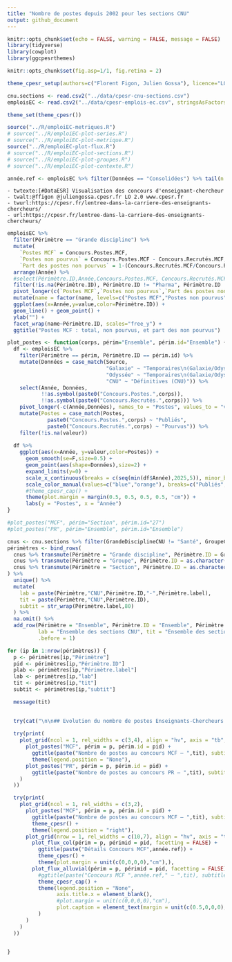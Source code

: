 ```yaml
---
title: "Nombre de postes depuis 2002 pour les sections CNU"
output: github_document
---
```


```r
knitr::opts_chunk$set(echo = FALSE, warning = FALSE, message = FALSE)
library(tidyverse)
library(cowplot)
library(ggcpesrthemes)

knitr::opts_chunk$set(fig.asp=1/1, fig.retina = 2)

theme_cpesr_setup(authors=c("Florent Figon, Julien Gossa"), licence="LO 2.0", source = "DGRH A1-1 — https://github.com/cpesr/emploiESR/")

cnu.sections <- read.csv2("../data/cpesr-cnu-sections.csv")
emploisEC <- read.csv2("../data/cpesr-emplois-ec.csv", stringsAsFactors = TRUE) 

theme_set(theme_cpesr())

source("../R/emploiEC-metriques.R")
# source("../R/emploiEC-plot-series.R")
# source("../R/emploiEC-plot-metrique.R")
source("../R/emploiEC-plot-flux.R")
# source("../R/emploiEC-plot-sections.R")
# source("../R/emploiEC-plot-groupes.R")
# source("../R/emploiEC-plot-contexte.R")

année.ref <- emploisEC %>% filter(Données == "Consolidées") %>% tail(n = 1) %>% pull(Année)

```

```
- twtexte:[#DataESR] Visualisation des concours d'enseignant-chercheur
- twalt:@ffigon @juliengossa.cpesr.fr LO 2.0 www.cpesr.fr
- twurl:https://cpesr.fr/lentree-dans-la-carriere-des-enseignants-chercheurs/
- url:https://cpesr.fr/lentree-dans-la-carriere-des-enseignants-chercheurs/
```


```r
emploisEC %>% 
  filter(Périmètre == "Grande discipline") %>% 
  mutate(
    `Postes MCF` = Concours.Postes.MCF,
    `Postes non pourvus` = Concours.Postes.MCF - Concours.Recrutés.MCF,
    `Part des postes non pourvus` = 1-(Concours.Recrutés.MCF/Concours.Postes.MCF)) %>% 
  arrange(Année) %>%
  #select(Périmètre.ID,Année,Concours.Postes.MCF, Concours.Recrutés.MCF, pnp, tpnp) %>% 
  filter(!is.na(Périmètre.ID), Périmètre.ID != "Pharma", Périmètre.ID != "Santé") %>%
  pivot_longer(c(`Postes MCF`,`Postes non pourvus`,`Part des postes non pourvus`)) %>%
  mutate(name = factor(name, levels=c("Postes MCF","Postes non pourvus","Part des postes non pourvus"))) %>%
  ggplot(aes(x=Année,y=value,color=Périmètre.ID)) + 
  geom_line() + geom_point() + 
  ylab("") + 
  facet_wrap(name~Périmètre.ID, scales="free_y") +
  ggtitle("Postes MCF : total, non pourvus, et part des non pourvus")
```


```r

plot_postes <- function(corps, périm="Ensemble", périm.id="Ensemble") {
  df <- emploisEC %>%
    filter(Périmètre == périm, Périmètre.ID == périm.id) %>%
    mutate(Données = case_match(Source,
                                "Galaxie" ~ "Temporaires\n(Galaxie/Odyssée)",
                                "Odyssée" ~ "Temporaires\n(Galaxie/Odyssée)",
                                "CNU" ~ "Définitives (CNU)")) %>% 
    select(Année, Données, 
           !!as.symbol(paste0("Concours.Postes.",corps)),
           !!as.symbol(paste0("Concours.Recrutés.",corps))) %>%
    pivot_longer(-c(Année,Données), names_to = "Postes", values_to = "valeur") %>%
    mutate(Postes = case_match(Postes,
             paste0("Concours.Postes.",corps) ~ "Publiés",
             paste0("Concours.Recrutés.",corps) ~ "Pourvus")) %>%
    filter(!is.na(valeur)) 
  
  df %>%
    ggplot(aes(x=Année, y=valeur,color=Postes)) + 
      geom_smooth(se=F,size=0.5) + 
      geom_point(aes(shape=Données),size=2) + 
      expand_limits(y=0) +
      scale_x_continuous(breaks = c(seq(min(df$Année),2025,5)), minor_breaks = seq(min(df$Année),2025,1)) +
      scale_color_manual(values=c("blue","orange"), breaks=c("Publiés","Pourvus")) +
      #theme_cpesr_cap() + 
      theme(plot.margin = margin(0.5, 0.5, 0.5, 0.5, "cm")) +
      labs(y = "Postes", x = "Année") 
}

#plot_postes("MCF", périm="Section", périm.id="27")
#plot_postes("PR", périm="Ensemble", périm.id="Ensemble")
```

```r

cnus <- cnu.sections %>% filter(GrandeDisciplineCNU != "Santé", GroupeCNU.ID !="11s")
périmètres <- bind_rows(
  cnus %>% transmute(Périmètre = "Grande discipline", Périmètre.ID = GrandeDisciplineCNU.ID, Périmètre.label = GrandeDisciplineCNU),
  cnus %>% transmute(Périmètre = "Groupe", Périmètre.ID = as.character(GroupeCNU.ID), Périmètre.label = GroupeCNU),
  cnus %>% transmute(Périmètre = "Section", Périmètre.ID = as.character(SectionCNU.ID), Périmètre.label = SectionCNU)
) %>%
  unique() %>%
  mutate(
    lab = paste(Périmètre,"CNU",Périmètre.ID,"-",Périmètre.label),
    tit = paste(Périmètre,"CNU",Périmètre.ID),
    subtit = str_wrap(Périmètre.label,80)
  ) %>%
  na.omit() %>%
  add_row(Périmètre = "Ensemble", Périmètre.ID = "Ensemble", Périmètre.label = "Ensemble",
          lab = "Ensemble des sections CNU", tit = "Ensemble des sections CNU", subtit = "",
          .before = 1)

for (ip in 1:nrow(périmètres)) {
  p <- périmètres[ip,"Périmètre"]
  pid <- périmètres[ip,"Périmètre.ID"]
  plab <- périmètres[ip,"Périmètre.label"]
  lab <- périmètres[ip,"lab"]
  tit <- périmètres[ip,"tit"]
  subtit <- périmètres[ip,"subtit"]

  message(tit)

  
  try(cat("\n\n## Evolution du nombre de postes Enseignants-Chercheurs —",lab,"\n\n"))
  
  try(print(
    plot_grid(ncol = 1, rel_widths = c(3,4), align = "hv", axis = "tb", 
      plot_postes("MCF", périm = p, périm.id = pid) +
        ggtitle(paste("Nombre de postes au concours MCF — ",tit), subtitle = subtit) +
        theme(legend.position = "None"),
      plot_postes("PR", périm = p, périm.id = pid) +
        ggtitle(paste("Nombre de postes au concours PR — ",tit), subtitle = subtit)
    )
  ))

  try(print(
    plot_grid(ncol = 1, rel_widths = c(3,2),
      plot_postes("MCF", périm = p, périm.id = pid) +
        ggtitle(paste("Nombre de postes au concours MCF — ",tit), subtitle = subtit) +
        theme_cpesr() +
        theme(legend.position = "right"),     
      plot_grid(nrow = 1, rel_widths = c(10,7), align = "hv", axis = "tb", 
        plot_flux_col(périm = p, périmid = pid, facetting = FALSE) +
          ggtitle(paste("Détails Concours MCF",année.ref)) +
          theme_cpesr() +
          theme(plot.margin = unit(c(0,0,0,0),"cm"),),
        plot_flux_alluvial(périm = p, périmid = pid, facetting = FALSE) +
          #ggtitle(paste("Concours MCF ",année.ref," — ",tit), subtitle = subtit) +
          theme_cpesr_cap() +
          theme(legend.position = "None", 
                axis.title.x = element_blank(), 
                #plot.margin = unit(c(0,0,0,0),"cm"),
                plot.caption = element_text(margin = unit(c(0.5,0,0,0),"cm"))
          )
      )
    )
  ))

    
}
```
